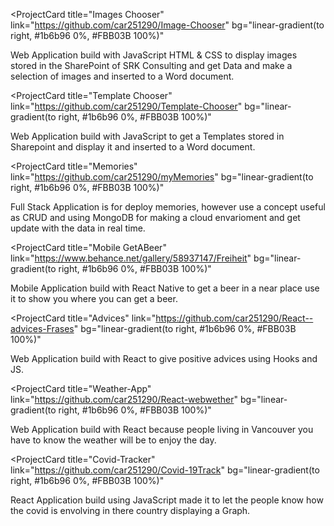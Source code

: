 <ProjectCard
  title="Images Chooser"
  link="https://github.com/car251290/Image-Chooser"
  bg="linear-gradient(to right, #1b6b96 0%, #FBB03B 100%)"
>
  Web Application build with JavaScript HTML & CSS to display images stored in 
  the SharePoint of SRK Consulting and get Data and make a selection of images and inserted to a Word document.
</ProjectCard>

<ProjectCard
  title="Template Chooser"
  link="https://github.com/car251290/Template-Chooser"
  bg="linear-gradient(to right, #1b6b96  0%, #FBB03B 100%)"
>
 Web Application build with JavaScript to get a Templates stored in Sharepoint and display
  it and inserted to a Word document.
</ProjectCard>

<ProjectCard
  title="Memories"
  link="https://github.com/car251290/myMemories"
  bg="linear-gradient(to right, #1b6b96  0%, #FBB03B 100%)"
>
 Full Stack Application is for deploy memories, however use a concept useful as CRUD and using MongoDB for making a cloud envarioment and get update with the data in real time.
</ProjectCard>

<ProjectCard
  title="Mobile GetABeer"
  link="https://www.behance.net/gallery/58937147/Freiheit"
  bg="linear-gradient(to right, #1b6b96 0%, #FBB03B 100%)"
>
  Mobile Application build with React Native to get a beer in a near
  place use it to show you where you can get a beer.
</ProjectCard>

<ProjectCard
  title="Advices"
  link="https://github.com/car251290/React--advices-Frases"
  bg="linear-gradient(to right, #1b6b96 0%, #FBB03B 100%)"
>
  Web Application build with React to give positive advices using Hooks and JS.
</ProjectCard>

<ProjectCard
  title="Weather-App"
  link="https://github.com/car251290/React-webwether"
  bg="linear-gradient(to right, #1b6b96 0%, #FBB03B 100%)"
>
  Web Application build with React because people living in Vancouver
  you have to know the weather will be to enjoy the day.
</ProjectCard>

<ProjectCard
  title="Covid-Tracker"
  link="https://github.com/car251290/Covid-19Track"
  bg="linear-gradient(to right, #1b6b96 0%, #FBB03B 100%)"
>
  React Application build using JavaScript made it to
  let the people know how the covid is envolving in there country displaying a Graph.
</ProjectCard>
